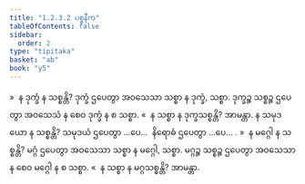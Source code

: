 ```yaml
---
title: "1.2.3.2 ပစ္စနီက"
tableOfContents: false
sidebar:
  order: 2
type: "tipitaka"
basket: "ab"
book: "y5"
---
```



<DynamicBreadcrumb />

<Division number="21" book="y5" e="ch" v="33" p="211">

<Paragraph number="182" book="y5">
»  န ဒုက္ခံ န သစ္စန္တိ?
</Paragraph>

<Paragraph number="183" book="y5">
ဒုက္ခံ ဌပေတွာ အဝသေသာ သစ္စာ န ဒုက္ခံ, သစ္စာ. ဒုက္ခဉ္စ သစ္စဉ္စ ဌပေတွာ အဝသေသံ န စေဝ ဒုက္ခံ န စ သစ္စာ.
</Paragraph>

<Paragraph number="184" book="y5">
«  န သစ္စာ န ဒုက္ခသစ္စန္တိ? အာမန္တာ.
</Paragraph>

<Paragraph number="185" book="y5">
န သမုဒယော န သစ္စန္တိ?
</Paragraph>

<Paragraph number="186" book="y5">
သမုဒယံ ဌပေတွာ …ပေ…  နိရောဓံ ဌပေတွာ …ပေ… .
</Paragraph>

<Paragraph number="187" book="y5">
»  န မဂ္ဂေါ န သစ္စန္တိ?
</Paragraph>

<Paragraph number="188" book="y5">
မဂ္ဂံ ဌပေတွာ အဝသေသာ သစ္စာ န မဂ္ဂေါ, သစ္စာ. မဂ္ဂဉ္စ သစ္စဉ္စ ဌပေတွာ အဝသေသာ န စေဝ မဂ္ဂေါ န စ သစ္စာ.
</Paragraph>

<Paragraph number="189" book="y5">
«  န သစ္စာ န မဂ္ဂသစ္စန္တိ? အာမန္တာ.
</Paragraph>
</Division>
